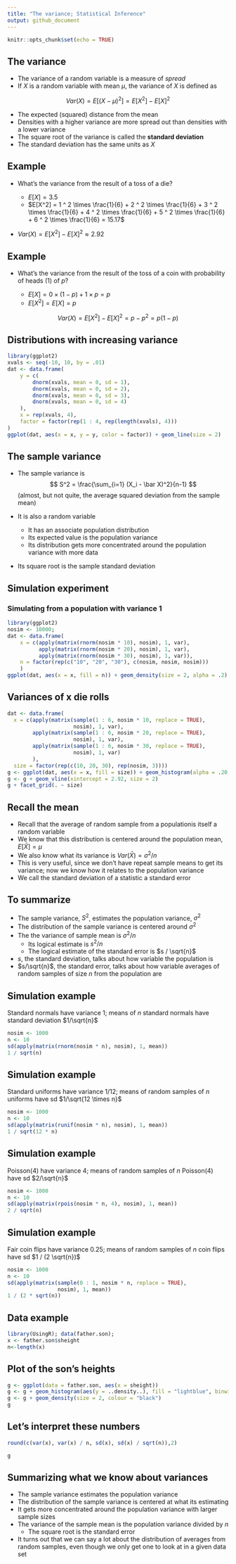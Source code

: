 ```yaml
---
title: "The variance; Statistical Inference"
output: github_document
---
```


```r
knitr::opts_chunk$set(echo = TRUE)
```

## The variance

- The variance of a random variable is a measure of *spread*
- If $X$ is a random variable with mean $\mu$, the variance of $X$ is defined as

$$
Var(X) = E[(X - \mu)^2] = E[X^2] - E[X]^2
$$ 

- The expected (squared) distance from the mean
- Densities with a higher variance are more spread out than densities with a lower variance
- The square root of the variance is called the **standard deviation**
- The standard deviation has the same units as $X$

## Example

- What's the variance from the result of a toss of a die? 

  - $E[X] = 3.5$ 
  - $E[X^2] = 1 ^ 2 \times \frac{1}{6} + 2 ^ 2 \times \frac{1}{6} + 3 ^ 2 \times \frac{1}{6} + 4 ^ 2 \times \frac{1}{6} + 5 ^ 2 \times \frac{1}{6} + 6 ^ 2 \times \frac{1}{6} = 15.17$ 

- $Var(X) = E[X^2] - E[X]^2 \approx 2.92$

## Example

- What's the variance from the result of the toss of a coin with probability of heads (1) of $p$? 

  - $E[X] = 0 \times (1 - p) + 1 \times p = p$
  - $E[X^2] = E[X] = p$ 

$$Var(X) = E[X^2] - E[X]^2 = p - p^2 = p(1 - p)$$

## Distributions with increasing variance

```r
library(ggplot2)
xvals <- seq(-10, 10, by = .01)
dat <- data.frame(
    y = c(
        dnorm(xvals, mean = 0, sd = 1),
        dnorm(xvals, mean = 0, sd = 2),
        dnorm(xvals, mean = 0, sd = 3),
        dnorm(xvals, mean = 0, sd = 4)
    ),
    x = rep(xvals, 4),
    factor = factor(rep(1 : 4, rep(length(xvals), 4)))
)
ggplot(dat, aes(x = x, y = y, color = factor)) + geom_line(size = 2)    
```

## The sample variance 
- The sample variance is 
$$
S^2 = \frac{\sum_{i=1} (X_i - \bar X)^2}{n-1}
$$
(almost, but not quite, the average squared deviation from the sample mean)

- It is also a random variable
  - It has an associate population distribution
  - Its expected value is the population variance
  - Its distribution gets more concentrated around the population variance with more data
- Its square root is the sample standard deviation

## Simulation experiment
### Simulating from a population with variance 1

```r
library(ggplot2)
nosim <- 10000; 
dat <- data.frame(
    x = c(apply(matrix(rnorm(nosim * 10), nosim), 1, var),
          apply(matrix(rnorm(nosim * 20), nosim), 1, var),
          apply(matrix(rnorm(nosim * 30), nosim), 1, var)),
    n = factor(rep(c("10", "20", "30"), c(nosim, nosim, nosim))) 
    )
ggplot(dat, aes(x = x, fill = n)) + geom_density(size = 2, alpha = .2) + geom_vline(xintercept = 1, size = 2) 
```

## Variances of x die rolls
```r
dat <- data.frame(
  x = c(apply(matrix(sample(1 : 6, nosim * 10, replace = TRUE), 
                     nosim), 1, var),
        apply(matrix(sample(1 : 6, nosim * 20, replace = TRUE), 
                     nosim), 1, var),
        apply(matrix(sample(1 : 6, nosim * 30, replace = TRUE), 
                     nosim), 1, var)
        ),
  size = factor(rep(c(10, 20, 30), rep(nosim, 3))))
g <- ggplot(dat, aes(x = x, fill = size)) + geom_histogram(alpha = .20, binwidth=.3, colour = "black") 
g <- g + geom_vline(xintercept = 2.92, size = 2)
g + facet_grid(. ~ size)
```


## Recall the mean

- Recall that the average of random sample from a populationis itself a random variable
- We know that this distribution is centered around the population mean, $E[\bar X] = \mu$
- We also know what its variance is $Var(\bar X) = \sigma^2 / n$
- This is very useful, since we don't have repeat sample means to get its variance; now we know how it relates to the population variance
- We call the standard deviation of a statistic a standard error

## To summarize

- The sample variance, $S^2$, estimates the population variance, $\sigma^2$
- The distribution of the sample variance is centered around $\sigma^2$
- The the variance of sample mean is $\sigma^2 / n$
  - Its logical estimate is $s^2 / n$
  - The logical estimate of the standard error is $s / \sqrt{n}$
- $s$, the standard deviation, talks about how variable the population is
- $s/\sqrt{n}$, the standard error, talks about how variable averages of random samples of size $n$ from the population are

## Simulation example
Standard normals have variance 1; means of $n$ standard normals have standard deviation $1/\sqrt{n}$

```r
nosim <- 1000
n <- 10
sd(apply(matrix(rnorm(nosim * n), nosim), 1, mean))
1 / sqrt(n)
```

## Simulation example
Standard uniforms have variance $1/12$; means of 
random samples of $n$ uniforms have sd $1/\sqrt{12 \times n}$

```r
nosim <- 1000
n <- 10
sd(apply(matrix(runif(nosim * n), nosim), 1, mean))
1 / sqrt(12 * n)
```

## Simulation example
Poisson(4) have variance $4$; means of random samples of $n$ Poisson(4) have sd $2/\sqrt{n}$

```r
nosim <- 1000
n <- 10
sd(apply(matrix(rpois(nosim * n, 4), nosim), 1, mean))
2 / sqrt(n)
```

## Simulation example
Fair coin flips have variance $0.25$; means of random samples of $n$ coin flips have sd $1 / (2 \sqrt{n})$

```r
nosim <- 1000
n <- 10
sd(apply(matrix(sample(0 : 1, nosim * n, replace = TRUE),
                nosim), 1, mean))
1 / (2 * sqrt(n))
```

## Data example

```r
library(UsingR); data(father.son); 
x <- father.son$sheight
n<-length(x)
```

## Plot of the son's heights

```r
g <- ggplot(data = father.son, aes(x = sheight)) 
g <- g + geom_histogram(aes(y = ..density..), fill = "lightblue", binwidth=1, colour = "black")
g <- g + geom_density(size = 2, colour = "black")
g
```

## Let's interpret these numbers

```r
round(c(var(x), var(x) / n, sd(x), sd(x) / sqrt(n)),2)
```

```r
g
```

## Summarizing what we know about variances

- The sample variance estimates the population variance
- The distribution of the sample variance is centered at what its estimating
- It gets more concentrated around the population variance with larger sample sizes
- The variance of the sample mean is the population variance divided by $n$
  - The square root is the standard error
- It turns out that we can say a lot about the distribution of averages from random samples, 
even though we only get one to look at in a given data set
